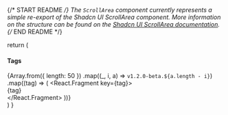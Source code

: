 
{/* START README */}
The `ScrollArea` component currently represents a simple re-export of the Shadcn UI ScrollArea component. More information on the structure can be found on the [Shadcn UI ScrollArea documentation](https://ui.shadcn.com/docs/components/scroll-area).
{/* END README */}

  return (
    <ScrollArea className="h-72 w-48 rounded-md border">
      <div className="p-4">
        <h4 className="mb-4 text-sm leading-none font-medium">Tags</h4>
        {Array.from({ length: 50 })
          .map((_, i, a) => `v1.2.0-beta.${a.length - i}`)
          .map((tag) => (
            <React.Fragment key={tag}>
              <div className="text-sm">{tag}</div>
              <Separator className="my-2" />
            </React.Fragment>
          ))}
      </div>
    </ScrollArea>
  )
}

